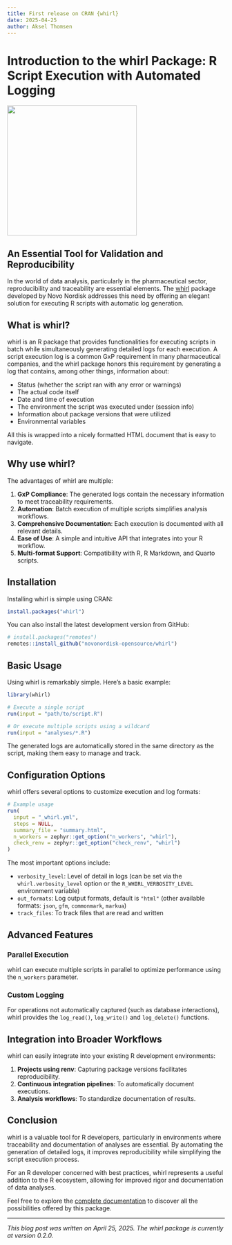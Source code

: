 ```yaml
---
title: First release on CRAN {whirl} 
date: 2025-04-25
author: Aksel Thomsen
---
```


# Introduction to the whirl Package: R Script Execution with Automated Logging

![](logo.png){width=300}


## An Essential Tool for Validation and Reproducibility

In the world of data analysis, particularly in the pharmaceutical sector, reproducibility and traceability are essential elements. The [whirl](https://novonordisk-opensource.github.io/whirl/) package developed by Novo Nordisk addresses this need by offering an elegant solution for executing R scripts with automatic log generation.

## What is whirl?

whirl is an R package that provides functionalities for executing scripts in batch while simultaneously generating detailed logs for each execution. A script execution log is a common GxP requirement in many pharmaceutical companies, and the whirl package honors this requirement by generating a log that contains, among other things, information about:

- Status (whether the script ran with any error or warnings)
- The actual code itself
- Date and time of execution
- The environment the script was executed under (session info)
- Information about package versions that were utilized
- Environmental variables

All this is wrapped into a nicely formatted HTML document that is easy to navigate.

## Why use whirl?

The advantages of whirl are multiple:

1. **GxP Compliance**: The generated logs contain the necessary information to meet traceability requirements.
2. **Automation**: Batch execution of multiple scripts simplifies analysis workflows.
3. **Comprehensive Documentation**: Each execution is documented with all relevant details.
4. **Ease of Use**: A simple and intuitive API that integrates into your R workflow.
5. **Multi-format Support**: Compatibility with R, R Markdown, and Quarto scripts.

## Installation

Installing whirl is simple using CRAN:

```r
install.packages("whirl")
```

You can also install the latest development version from GitHub:

```r
# install.packages("remotes")
remotes::install_github("novonordisk-opensource/whirl")
```

## Basic Usage

Using whirl is remarkably simple. Here's a basic example:

```r
library(whirl)

# Execute a single script
run(input = "path/to/script.R")

# Or execute multiple scripts using a wildcard
run(input = "analyses/*.R")
```

The generated logs are automatically stored in the same directory as the script, making them easy to manage and track.

## Configuration Options

whirl offers several options to customize execution and log formats:

```r
# Example usage
run(
  input = "_whirl.yml",
  steps = NULL,
  summary_file = "summary.html",
  n_workers = zephyr::get_option("n_workers", "whirl"),
  check_renv = zephyr::get_option("check_renv", "whirl")
)
```

The most important options include:

- `verbosity_level`: Level of detail in logs (can be set via the `whirl.verbosity_level` option or the `R_WHIRL_VERBOSITY_LEVEL` environment variable)
- `out_formats`: Log output formats, default is `"html"` (other available formats: `json`, `gfm`, `commonmark`, `markua`)
- `track_files`: To track files that are read and written

## Advanced Features

### Parallel Execution

whirl can execute multiple scripts in parallel to optimize performance using the `n_workers` parameter.

### Custom Logging

For operations not automatically captured (such as database interactions), whirl provides the `log_read()`, `log_write()` and `log_delete()` functions.

## Integration into Broader Workflows

whirl can easily integrate into your existing R development environments:

1. **Projects using renv**: Capturing package versions facilitates reproducibility.
2. **Continuous integration pipelines**: To automatically document executions.
3. **Analysis workflows**: To standardize documentation of results.

## Conclusion

whirl is a valuable tool for R developers, particularly in environments where traceability and documentation of analyses are essential. By automating the generation of detailed logs, it improves reproducibility while simplifying the script execution process.

For an R developer concerned with best practices, whirl represents a useful addition to the R ecosystem, allowing for improved rigor and documentation of data analyses.

Feel free to explore the [complete documentation](https://novonordisk-opensource.github.io/whirl/) to discover all the possibilities offered by this package.

---

*This blog post was written on April 25, 2025. The whirl package is currently at version 0.2.0.*